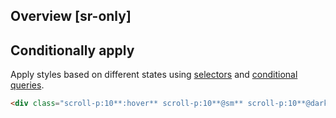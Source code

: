 ## Overview [sr-only]
<Overview/>

## Conditionally apply
Apply styles based on different states using [selectors](/guide/state-selectors) and [conditional queries](/guide/conditional-queries).
```html
<div class="scroll-p:10**:hover** scroll-p:10**@sm** scroll-p:10**@dark** scroll-p:10**@print**">…</div>
```

